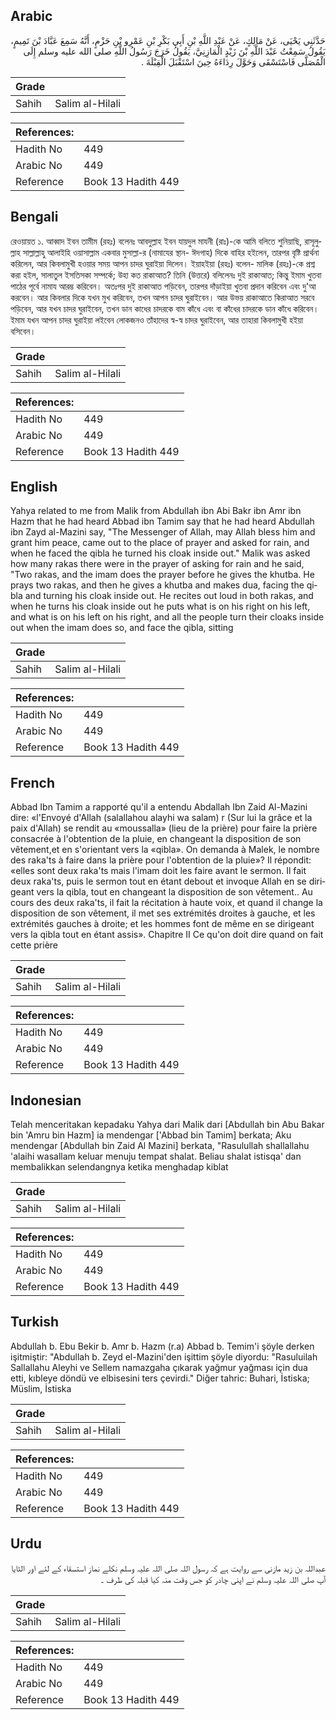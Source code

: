 ## Arabic


<div dir="rtl" lang="ar" style={{fontSize:'larger',backgroundColor:'#f8f9fa',padding:20}}>
حَدَّثَنِي يَحْيَى، عَنْ مَالِكٍ، عَنْ عَبْدِ اللَّهِ بْنِ أَبِي بَكْرِ بْنِ عَمْرِو بْنِ حَزْمٍ، أَنَّهُ سَمِعَ عَبَّادَ بْنَ تَمِيمٍ، يَقُولُ سَمِعْتُ عَبْدَ اللَّهِ بْنَ زَيْدٍ الْمَازِنِيَّ، يَقُولُ خَرَجَ رَسُولُ اللَّهِ صلى الله عليه وسلم إِلَى الْمُصَلَّى فَاسْتَسْقَى وَحَوَّلَ رِدَاءَهُ حِينَ اسْتَقْبَلَ الْقِبْلَةَ ‏.‏
</div>
<div style={{backgroundColor:'#f8f9fa',padding:20, marginBottom: 10}}><table> <thead> <tr> <th>Grade</th> <th></th> </tr> </thead> <tbody> <tr><td>Sahih</td><td>Salim al-Hilali</td></tr></tbody></table><table> <thead> <tr> <th>References:</th> <th></th> </tr> </thead> <tbody><tr><td>Hadith No</td><td>449</td></tr><tr><td>Arabic No</td><td>449</td></tr><tr><td>Reference</td><td>Book 13 Hadith 449</td></tr></tbody></table></div>

## Bengali


<div dir="ltr" lang="bn" style={{fontSize:'larger',backgroundColor:'#f8f9fa',padding:20}}>
রেওয়ায়ত ১. আব্বাদ ইবন তামীম (রহঃ) বলেনঃ আবদুল্লাহ ইবন যায়দুল মাযনী (রাঃ)-কে আমি বলিতে শুনিয়াছি, রাসূলুল্লাহ সাল্লাল্লাহু আলাইহি ওয়াসাল্লাম একবার মুসাল্লা-র (নামাযের স্থান- ঈদগাহ) দিকে বাহির হইলেন, তারপর বৃষ্টি প্রার্থনা করিলেন, আর কিবলামুখী হওয়ার সময় আপন চাদর ঘুরাইয়া দিলেন। ইয়াহইয়া (রহঃ) বলেন- মালিক (রহঃ)-কে প্রশ্ন করা হইল, সালাতুল ইসতিসকা সম্পর্কে; উহা কত রাকাআত? তিনি (উত্তরে) বলিলেনঃ দুই রাকাআত; কিন্তু ইমাম খুতবা পাঠের পূর্বে নামায আরম্ভ করিবেন। অতঃপর দুই রাকাআত পড়িবেন, তারপর দাঁড়াইয়া খুতবা প্রদান করিবেন এবং দু'আ করবেন। আর কিবলার দিকে যখন মুখ করিবেন, তখন আপন চাদর ঘুরাইবেন। আর উভয় রাকাআতে কিরাআত সরবে পড়িবেন, আর যখন চাদর ঘুরাইবেন, তখন ডান কাধের চাদরকে বাম কাঁধে এবং বা কাঁধের চাদরকে ডান কাঁধে করিবেন। ইমাম যখন আপন চাদর ঘুরাইয়া লইবেন লোকজনও তাঁহাদের স্ব-স্ব চাদর ঘুরাইবেন, আর তাহারা কিবলামুখী হইয়া বসিবেন।
</div>
<div style={{backgroundColor:'#f8f9fa',padding:20, marginBottom: 10}}><table> <thead> <tr> <th>Grade</th> <th></th> </tr> </thead> <tbody> <tr><td>Sahih</td><td>Salim al-Hilali</td></tr></tbody></table><table> <thead> <tr> <th>References:</th> <th></th> </tr> </thead> <tbody><tr><td>Hadith No</td><td>449</td></tr><tr><td>Arabic No</td><td>449</td></tr><tr><td>Reference</td><td>Book 13 Hadith 449</td></tr></tbody></table></div>

## English


<div dir="ltr" lang="en" style={{fontSize:'larger',backgroundColor:'#f8f9fa',padding:20}}>
Yahya related to me from Malik from Abdullah ibn Abi Bakr ibn Amr ibn Hazm that he had heard Abbad ibn Tamim say that he had heard Abdullah ibn Zayd al-Mazini say, "The Messenger of Allah, may Allah bless him and grant him peace, came out to the place of prayer and asked for rain, and when he faced the qibla he turned his cloak inside out." Malik was asked how many rakas there were in the prayer of asking for rain and he said, "Two rakas, and the imam does the prayer before he gives the khutba. He prays two rakas, and then he gives a khutba and makes dua, facing the qibla and turning his cloak inside out. He recites out loud in both rakas, and when he turns his cloak inside out he puts what is on his right on his left, and what is on his left on his right, and all the people turn their cloaks inside out when the imam does so, and face the qibla, sitting
</div>
<div style={{backgroundColor:'#f8f9fa',padding:20, marginBottom: 10}}><table> <thead> <tr> <th>Grade</th> <th></th> </tr> </thead> <tbody> <tr><td>Sahih</td><td>Salim al-Hilali</td></tr></tbody></table><table> <thead> <tr> <th>References:</th> <th></th> </tr> </thead> <tbody><tr><td>Hadith No</td><td>449</td></tr><tr><td>Arabic No</td><td>449</td></tr><tr><td>Reference</td><td>Book 13 Hadith 449</td></tr></tbody></table></div>

## French


<div dir="ltr" lang="fr" style={{fontSize:'larger',backgroundColor:'#f8f9fa',padding:20}}>
Abbad Ibn Tamim a rapporté qu'il a entendu Abdallah Ibn Zaid Al-Mazini dire: «l'Envoyé d'Allah (salallahou alayhi wa salam) r (Sur lui la grâce et la paix d'Allah) se rendit au «moussalla» (lieu de la prière) pour faire la prière consacrée à l'obtention de la pluie, en changeant la disposition de son vêtement,et en s'orientant vers la «qibla». On demanda à Malek, le nombre des raka'ts à faire dans la prière pour l'obtention de la pluie»? Il répondit: «elles sont deux raka'ts mais l'imam doit les faire avant le sermon. Il fait deux raka'ts, puis le sermon tout en étant debout et invoque Allah en se dirigeant vers la qibla, tout en changeant la disposition de son vêtement.. Au cours des deux raka'ts, il fait la récitation à haute voix, et quand il change la disposition de son vêtement, il met ses extrémités droites à gauche, et les extrémités gauches à droite; et les hommes font de même en se dirigeant vers la qibla tout en étant assis». Chapitre II Ce qu'on doit dire quand on fait cette prière
</div>
<div style={{backgroundColor:'#f8f9fa',padding:20, marginBottom: 10}}><table> <thead> <tr> <th>Grade</th> <th></th> </tr> </thead> <tbody> <tr><td>Sahih</td><td>Salim al-Hilali</td></tr></tbody></table><table> <thead> <tr> <th>References:</th> <th></th> </tr> </thead> <tbody><tr><td>Hadith No</td><td>449</td></tr><tr><td>Arabic No</td><td>449</td></tr><tr><td>Reference</td><td>Book 13 Hadith 449</td></tr></tbody></table></div>

## Indonesian


<div dir="ltr" lang="id" style={{fontSize:'larger',backgroundColor:'#f8f9fa',padding:20}}>
Telah menceritakan kepadaku Yahya dari Malik dari [Abdullah bin Abu Bakar bin 'Amru bin Hazm] ia mendengar ['Abbad bin Tamim] berkata; Aku mendengar [Abdullah bin Zaid Al Mazini] berkata, "Rasulullah shallallahu 'alaihi wasallam keluar menuju tempat shalat. Beliau shalat istisqa' dan membalikkan selendangnya ketika menghadap kiblat
</div>
<div style={{backgroundColor:'#f8f9fa',padding:20, marginBottom: 10}}><table> <thead> <tr> <th>Grade</th> <th></th> </tr> </thead> <tbody> <tr><td>Sahih</td><td>Salim al-Hilali</td></tr></tbody></table><table> <thead> <tr> <th>References:</th> <th></th> </tr> </thead> <tbody><tr><td>Hadith No</td><td>449</td></tr><tr><td>Arabic No</td><td>449</td></tr><tr><td>Reference</td><td>Book 13 Hadith 449</td></tr></tbody></table></div>

## Turkish


<div dir="ltr" lang="tr" style={{fontSize:'larger',backgroundColor:'#f8f9fa',padding:20}}>
Abdullah b. Ebu Bekir b. Amr b. Hazm (r.a) Abbad b. Temim'i şöyle derken işitmiştir: "Abdullah b. Zeyd el-Mazini'den işittim şöyle diyordu: "Rasuluilah Sallallahu Aleyhi ve Sellem namazgaha çıkarak yağmur yağması için dua etti, kıbleye döndü ve elbisesini ters çevirdi." Diğer tahric: Buhari, İstiska; Müslim, İstiska
</div>
<div style={{backgroundColor:'#f8f9fa',padding:20, marginBottom: 10}}><table> <thead> <tr> <th>Grade</th> <th></th> </tr> </thead> <tbody> <tr><td>Sahih</td><td>Salim al-Hilali</td></tr></tbody></table><table> <thead> <tr> <th>References:</th> <th></th> </tr> </thead> <tbody><tr><td>Hadith No</td><td>449</td></tr><tr><td>Arabic No</td><td>449</td></tr><tr><td>Reference</td><td>Book 13 Hadith 449</td></tr></tbody></table></div>

## Urdu


<div dir="rtl" lang="ur" style={{fontSize:'larger',backgroundColor:'#f8f9fa',padding:20}}>
عبداللہ بن زید مازنی سے روایت ہے کہ رسول اللہ صلی اللہ علیہ وسلم نکلے نماز استسقاء کے لئے اور الٹایا آپ صلی اللہ علیہ وسلم نے اپنی چادر کو جس وقت منہ کیا قبلہ کی طرف ۔
</div>
<div style={{backgroundColor:'#f8f9fa',padding:20, marginBottom: 10}}><table> <thead> <tr> <th>Grade</th> <th></th> </tr> </thead> <tbody> <tr><td>Sahih</td><td>Salim al-Hilali</td></tr></tbody></table><table> <thead> <tr> <th>References:</th> <th></th> </tr> </thead> <tbody><tr><td>Hadith No</td><td>449</td></tr><tr><td>Arabic No</td><td>449</td></tr><tr><td>Reference</td><td>Book 13 Hadith 449</td></tr></tbody></table></div>